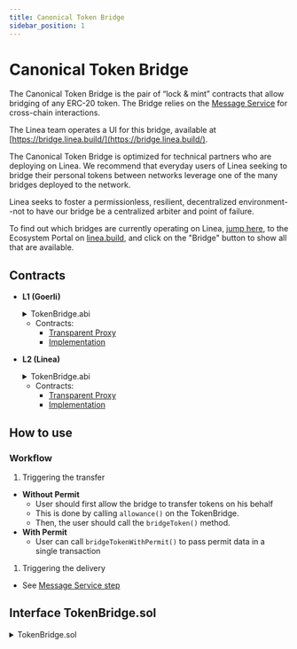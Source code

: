```yaml
---
title: Canonical Token Bridge
sidebar_position: 1
---
```




# Canonical Token Bridge

The Canonical Token Bridge is the pair of “lock & mint” contracts that allow bridging of any ERC-20 token. The Bridge relies on the [Message Service](/docs/architecture/canonical-msg-service/message-service.mdx) for cross-chain interactions.

The Linea team operates a UI for this bridge, available at [https://bridge.linea.build/](https://bridge.linea.build/). 

The Canonical Token Bridge is optimized for technical partners who are deploying on Linea. We recommend that everyday users of Linea seeking to bridge their personal tokens between networks leverage one of the many bridges deployed to the network. 

Linea seeks to foster a permissionless, resilient, decentralized environment--not to have our bridge be a centralized arbiter and point of failure.

To find out which bridges are currently operating on Linea, [jump here](https://linea.build/apps), to the Ecosystem Portal on [linea.build](https://linea.build), and click on the "Bridge" button to show all that are available. 


## Contracts

- **L1 (Goerli)**

  <details>
    <summary>TokenBridge.abi</summary>
    <CodeBlock language="json">{TokenBridgeL1}</CodeBlock>
  </details>

  - Contracts:
    - [Transparent Proxy](https://goerli.etherscan.io/address/0xaA012D038E6440535Ec66eDf2DA592F4F8398133)
    - [Implementation](https://goerli.etherscan.io/address/0x03c73b65d5c2e135df0e42331f41fbe1590f6486#code)

- **L2 (Linea)**

  <details>
    <summary>TokenBridge.abi</summary>
    <CodeBlock language="json">{TokenBridgeL2}</CodeBlock>
  </details>

  - Contracts:
    - [Transparent Proxy](https://goerli.lineascan.build/address/0xB191E3d98074f92584E5205B99c3F17fB2068927)
    - [Implementation](https://goerli.lineascan.build/address/0xe24199fba294c90e4DACF3cAA1C5F8eeB726E85a)

## How to use

### Workflow

1. Triggering the transfer

- **Without Permit**
  - User should first allow the bridge to transfer tokens on his behalf
  - This is done by calling `allowance()` on the TokenBridge.
  - Then, the user should call the `bridgeToken()` method.
- **With Permit**
  - User can call `bridgeTokenWithPermit()` to pass permit data in a single transaction

1. Triggering the delivery

- See [Message Service step](/docs/architecture/canonical-msg-service/message-service.mdx#workflow)

## Interface TokenBridge.sol

<details>
  <summary>TokenBridge.sol</summary>
  <CodeBlock language="solidity">{TokenBridge}</CodeBlock>
</details>
